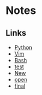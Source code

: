 = Notes =

== Links ==
* [[python.wiki|Python]]
* [[vim.wiki|Vim]]
* [[bash.wiki|Bash]]
* [[test.wiki|test]]
* [[New.wiki|New]]
* [[open.wiki|open]]
* [[final.wiki|final]]
